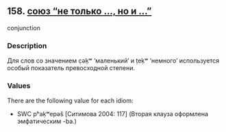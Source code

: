 ## 158. <a href =  'https://agricolamz.github.io/The_Circassian_Isoglosses_Database/158.html'>союз "не только ..., но и ..."</a>
conjunction

### Description

Для слов со значением c̣əḳʷ ‘маленький’ и ṭeḳʷ ‘немного’ используется особый показатель превосходной степени.

### Values
There are the following value for each idiom:

* SWC  pʰaḳʷepəŝ [Ситимова 2004: 117] (Вторая клауза оформлена эмфатическим -ba.)

